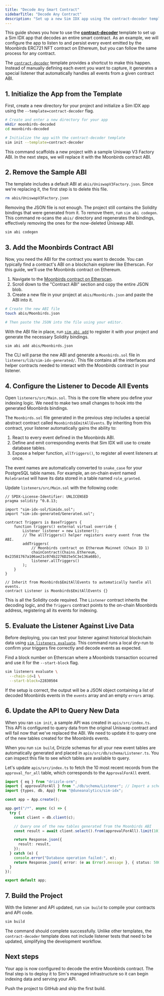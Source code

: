 ```yaml
---
title: "Decode Any Smart Contract"
sidebarTitle: "Decode Any Contract"
description: "Set up a new Sim IDX app using the contract-decoder template to decode all events and functions from any smart contract."
---
```


This guide shows you how to use the [**contract-decoder**](/idx/resources/templates) template to set up a Sim IDX app that decodes an entire smart contract. As an example, we will configure the app to listen to and persist every event emitted by the Moonbirds ERC721 NFT contract on Ethereum, but you can follow the same process for any contract.

The [`contract-decoder`](https://github.com/duneanalytics/sim-idx-example-contract-decoder) template provides a shortcut to make this happen. Instead of manually defining each event you want to capture, it generates a special listener that automatically handles all events from a given contract ABI.

## 1. Initialize the App from the Template

First, create a new directory for your project and initialize a Sim IDX app using the `--template=contract-decoder` flag.

```bash
# Create and enter a new directory for your app
mkdir moonbirds-decoded
cd moonbirds-decoded

# Initialize the app with the contract-decoder template
sim init --template=contract-decoder
```

This command scaffolds a new project with a sample Uniswap V3 Factory ABI. In the next steps, we will replace it with the Moonbirds contract ABI.

## 2. Remove the Sample ABI

The template includes a default ABI at `abis/UniswapV3Factory.json`. Since we're replacing it, the first step is to delete this file.

```bash
rm abis/UniswapV3Factory.json
```

Removing the JSON file is not enough. The project still contains the Solidity bindings that were generated from it. To remove them, run `sim abi codegen`. This command re-scans the `abis/` directory and regenerates the bindings, effectively removing the ones for the now-deleted Uniswap ABI.

```bash
sim abi codegen
```

## 3. Add the Moonbirds Contract ABI

Now, you need the ABI for the contract you want to decode. You can typically find a contract's ABI on a blockchain explorer like Etherscan. For this guide, we'll use the Moonbirds contract on Ethereum.

1.  Navigate to the [Moonbirds contract on Etherscan](https://etherscan.io/address/0x23581767a106ae21c074b2276D25e5C3e136a68b#code).
2.  Scroll down to the "Contract ABI" section and copy the entire JSON blob.
3.  Create a new file in your project at `abis/Moonbirds.json` and paste the ABI into it.

```bash
# Create the new ABI file
touch abis/Moonbirds.json

# Then paste the JSON into the file using your editor.
```

With the ABI file in place, run [`sim abi add`](/idx/cli#sim-abi-add-<file-path>) to register it with your project and generate the necessary Solidity bindings.

```bash
sim abi add abis/Moonbirds.json
```

The CLI will parse the new ABI and generate a `Moonbirds.sol` file in `listeners/lib/sim-idx-generated/`. This file contains all the interfaces and helper contracts needed to interact with the Moonbirds contract in your listener.

## 4. Configure the Listener to Decode All Events

Open `listeners/src/Main.sol`. This is the core file where you define your indexing logic. We need to make two small changes to hook into the generated Moonbirds bindings.

The `Moonbirds.sol` file generated in the previous step includes a special abstract contract called `Moonbirds$EmitAllEvents`. By inheriting from this contract, your listener automatically gains the ability to:
1.  React to every event defined in the Moonbirds ABI.
2.  Define and emit corresponding events that Sim IDX will use to create database tables.
3.  Expose a helper function, `allTriggers()`, to register all event listeners at once.

The event names are automatically converted to `snake_case` for your PostgreSQL table names. For example, an on-chain event named `RoleGranted` will have its data stored in a table named `role_granted`.

Update `listeners/src/Main.sol` with the following code:

```solidity Main.sol
// SPDX-License-Identifier: UNLICENSED
pragma solidity ^0.8.13;

import "sim-idx-sol/Simidx.sol";
import "sim-idx-generated/Generated.sol";

contract Triggers is BaseTriggers {
    function triggers() external virtual override {
        Listener listener = new Listener();
        // The allTriggers() helper registers every event from the ABI.
        addTriggers(
            // Moonbirds contract on Ethereum Mainnet (Chain ID 1)
            chainContract(Chains.Ethereum, 0x23581767a106ae21c074b2276D25e5C3e136a68b),
            listener.allTriggers()
        );
    }
}

// Inherit from Moonbirds$EmitAllEvents to automatically handle all events.
contract Listener is Moonbirds$EmitAllEvents {}
```

This is all the Solidity code required. The `Listener` contract inherits the decoding logic, and the `Triggers` contract points to the on-chain Moonbirds address, registering all its events for indexing.

## 5. Evaluate the Listener Against Live Data

Before deploying, you can test your listener against historical blockchain data using [`sim listeners evaluate`](/idx/cli#sim-listeners-evaluate). This command runs a local dry-run to confirm your triggers fire correctly and decode events as expected.

Find a block number on Etherscan where a Moonbirds transaction occurred and use it for the `--start-block` flag.

```bash
sim listeners evaluate \
  --chain-id=1 \
  --start-block=22830504
```

If the setup is correct, the output will be a JSON object containing a list of decoded Moonbirds events in the `events` array and an empty `errors` array.

## 6. Update the API to Query New Data

When you ran `sim init`, a sample API was created in `apis/src/index.ts`. This API is configured to query data from the original Uniswap contract and will fail now that we've replaced the ABI. We need to update it to query one of the new tables created for the Moonbirds events.

When you run `sim build`, Drizzle schemas for all your new event tables are automatically generated and placed in `apis/src/db/schema/Listener.ts`. You can inspect this file to see which tables are available to query.

Let's update `apis/src/index.ts` to fetch the 10 most recent records from the `approval_for_all` table, which corresponds to the `ApprovalForAll` event.

```typescript
import { eq } from "drizzle-orm";
import { approvalForAll } from "./db/schema/Listener"; // Import a schema from the new contract
import {types, db, App} from "@duneanalytics/sim-idx";

const app = App.create();

app.get("/*", async (c) => {
  try {
    const client = db.client(c);

    // Query one of the new tables generated from the Moonbirds ABI
    const result = await client.select().from(approvalForAll).limit(10);

    return Response.json({
      result: result,
    });
  } catch (e) {
    console.error("Database operation failed:", e);
    return Response.json({ error: (e as Error).message }, { status: 500 });
  }
});

export default app;
```

## 7. Build the Project

With the listener and API updated, run `sim build` to compile your contracts and API code.

```bash
sim build
```

The command should complete successfully. Unlike other templates, the `contract-decoder` template does not include listener tests that need to be updated, simplifying the development workflow.

## Next steps

Your app is now configured to decode the entire Moonbirds contract. The final step is to deploy it to Sim's managed infrastructure so it can begin indexing data and serving your API.

<Columns cols={1}>
  <Card title="Deploy your App" href="/idx/deployment">
    Push the project to GitHub and ship the first build.
  </Card>
</Columns>
